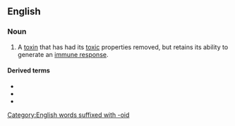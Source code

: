 ==English==

===Noun===
{{wikipedia}}
{{en-noun}}

# A [[toxin]] that has had its [[toxic]] properties removed, but retains its ability to generate an [[immune response]].

====Derived terms====
* {{l|en|epitoxoid}}
* {{l|en|syntoxoid}}
* {{l|en|toxoided}}

[[Category:English words suffixed with -oid]]